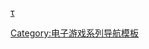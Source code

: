{{Navbox
| name      = 刺客信条系列
| title     = [[刺客教條系列]]
| image=[[File:Assassins-Creed-logo.jpg|frameless|upright]]
| state     = {{{state|}}}
| bodyclass = hlist

| group1 = 游戏
| list1  ={{Navbox|subgroup

  | group1 = 主系列
  | list1  =
* [[刺客教條 (遊戲)|刺客信条]]
* [[刺客信条II|II]]
* [[刺客教條：兄弟會|兄弟會]]
* [[刺客教條：啟示錄|啟示錄]]
* [[刺客信条III|III]]
* [[刺客教條IV：黑旗|IV：黑旗]]
* [[刺客信条：叛变|叛变]]
* [[刺客教條：大革命|大革命]]
* [[刺客教條：梟雄|梟雄]]
* [[刺客信条：起源|起源]]
* [[刺客信条：奥德赛|奥德赛]]
* [[刺客信条：英灵殿|-{zh-cn:英灵殿;zh-hant:維京紀元}-]]

  | group2 = 其他游戏
  | list2  =
* [[刺客教條：阿泰爾編年史|阿泰爾編年史]]
* {{le|刺客信条：血缘|Assassin's Creed: Bloodlines|血缘}}
* [[刺客教條II：探索|II：探索]]
* [[刺客教條III：自由使命|III：自由使命]]
* [[刺客信条：本色|本色]]
* [[刺客信条 编年史|编年史]]
}}

| group2 = 相關媒體
| list2  ={{Navbox|subgroup

  | group1 = 书籍
  | list1  =
* [[刺客信条 (小说)|小说]]
* {{le|刺客信条：陨落|Assassin's Creed: The Fall|陨落}}
* {{le|刺客信条：锁链|Assassin's Creed: The Chain|锁链}}
* [[刺客信条：婆罗门|婆罗门]]
* {{le|刺客信条：烈焰审判|Assassin's Creed: Trial by Fire|烈焰审判}}
* {{le|刺客信条：邵君之刃|Assassin's Creed: Blade of Shao Jun|邵君之刃}}

  | group2 = 电影
  | list2 =
* {{link-en|刺客教條：世系|Assassin's Creed: Lineage|世系}}
* [[刺客教條：餘燼|餘燼]]
* [[刺客教條 (電影)|刺客教條]]
}}

| group3 = [[刺客教條系列角色列表|登場角色]]
| list3 =
* [[戴斯蒙·邁爾斯|-{zh-cn:戴斯蒙德;zh-tw:戴斯蒙}-]]
* [[阿泰爾·伊本·拉阿哈德|阿泰爾]]
* [[艾吉奥·奥迪托雷·达·佛罗伦萨|-{zh-cn:艾吉奥;zh-tw:埃齊歐}-]]
* {{le|康纳 (刺客信条)|Connor (Assassin's Creed)|康纳}}
* [[海爾森·E·肯威|海爾森]]
* {{le|艾弗琳·德·格朗普雷|Aveline de Grandpré|艾弗琳}}
* {{le|爱德华·肯维|Edward Kenway|爱德华}}
* {{le|谢伊·帕特里克·科马克|Shay Patrick Cormac|谢伊}}
* {{le|阿尔诺·多里安|Arno Dorian|阿尔诺}}
* {{le|弗莱双子|Frye twins|雅各布和伊薇}}
* {{le|锡瓦的巴耶克|Bayek of Siwa|巴耶克}}
* {{le|阿利克西欧斯和卡珊德拉|Alexios and Kassandra}}

| group4 = 世界觀联动
| list4 =
* [[波斯王子系列|波斯王子]]
* [[看門狗 (遊戲)|看門狗]]
* [[碧海黑帆]]
* {{le|灵魂能力V|Soulcalibur V}}
* [[渡神纪 芬尼斯崛起]]

| below =
* {{Icon|Category}} [[:Category:刺客教條系列|分类]]

}}<noinclude>
{{collapsible option}}

{{DEFAULTSORT:Assassins Creed}}
[[Category刺客教條系列|τ]]
[[Category:电子游戏系列导航模板]]
</noinclude>
